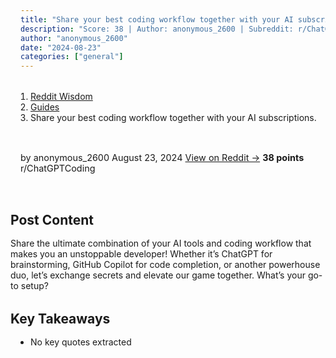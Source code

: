 ```yaml
---
title: "Share your best coding workflow together with your AI subscriptions."
description: "Score: 38 | Author: anonymous_2600 | Subreddit: r/ChatGPTCoding"
author: "anonymous_2600"
date: "2024-08-23"
categories: ["general"]
---
```


<nav aria-label="breadcrumb">
  <ol class="breadcrumb">
    <li class="breadcrumb-item"><a href="../../../index.html">Reddit Wisdom</a></li>
    <li class="breadcrumb-item"><a href="../../index.html">Guides</a></li>
    <li class="breadcrumb-item active" aria-current="page">Share your best coding workflow together with your AI subscriptions.</li>
  </ol>
</nav>

<div class="post-meta">
  <span class="author">by anonymous_2600</span>
  <span class="date">August 23, 2024</span>
  <span class="reddit-link"><a href="https://reddit.com/r/ChatGPTCoding/comments/1eznent/share_your_best_coding_workflow_together_with/" target="_blank">View on Reddit →</a></span>
  <span class="score">38 points</span>
  <span class="subreddit">r/ChatGPTCoding</span>
</div>


## Post Content

Share the ultimate combination of your AI tools and coding workflow that makes you an unstoppable developer! Whether it's ChatGPT for brainstorming, GitHub Copilot for code completion, or another powerhouse duo, let’s exchange secrets and elevate our game together. What's your go-to setup?

## Key Takeaways

- No key quotes extracted

<style>
.post-meta {
  display: flex;
  gap: 1.5rem;
  flex-wrap: wrap;
  margin: 1rem 0 2rem 0;
  padding: 1rem;
  background: var(--bs-light);
  border-radius: 0.5rem;
  font-size: 0.9rem;
}

.post-meta span {
  color: var(--bs-secondary);
}

.post-meta .score {
  color: var(--bs-success);
  font-weight: bold;
}

.post-actions {
  display: flex;
  gap: 1rem;
  margin: 2rem 0;
}

.post-content {
  line-height: 1.8;
  font-size: 1.1rem;
}

h2, h3, h4 {
  margin-top: 2rem;
  margin-bottom: 1rem;
}

ul, ol {
  margin: 1rem 0;
  padding-left: 2rem;
}

blockquote {
  border-left: 4px solid var(--bs-primary);
  padding-left: 1rem;
  margin: 1.5rem 0;
  font-style: italic;
}

code {
  background: var(--bs-light);
  padding: 0.2rem 0.4rem;
  border-radius: 0.25rem;
}

pre {
  background: var(--bs-light);
  padding: 1rem;
  border-radius: 0.5rem;
  overflow-x: auto;
}
</style>